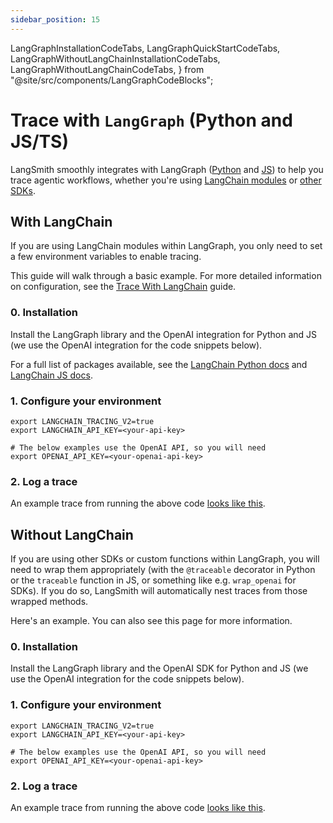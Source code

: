 ```yaml
---
sidebar_position: 15
---
```


  LangGraphInstallationCodeTabs,
  LangGraphQuickStartCodeTabs,
  LangGraphWithoutLangChainInstallationCodeTabs,
  LangGraphWithoutLangChainCodeTabs,
} from "@site/src/components/LangGraphCodeBlocks";

# Trace with `LangGraph` (Python and JS/TS)

LangSmith smoothly integrates with LangGraph ([Python](https://langchain-ai.github.io/langgraph/) and [JS](https://langchain-ai.github.io/langgraphjs/))
to help you trace agentic workflows, whether you're using [LangChain modules](./trace_with_langchain) or [other SDKs](./annotate_code#use-traceable--traceable).

## With LangChain

If you are using LangChain modules within LangGraph, you only need to set a few environment variables to enable tracing.

This guide will walk through a basic example. For more detailed information on configuration, see the [Trace With LangChain](./trace_with_langchain) guide.

### 0. Installation

Install the LangGraph library and the OpenAI integration for Python and JS (we use the OpenAI integration for the code snippets below).

For a full list of packages available, see the [LangChain Python docs](https://python.langchain.com/docs/integrations/platforms/) and [LangChain JS docs](https://js.langchain.com/docs/integrations/platforms/).

<LangGraphInstallationCodeTabs />

### 1. Configure your environment

```shell
export LANGCHAIN_TRACING_V2=true
export LANGCHAIN_API_KEY=<your-api-key>

# The below examples use the OpenAI API, so you will need
export OPENAI_API_KEY=<your-openai-api-key>
```

### 2. Log a trace

<LangGraphQuickStartCodeTabs />

An example trace from running the above code [looks like this](https://smith.langchain.com/public/10863294-ee79-484a-927f-0558230f1547/r).

## Without LangChain

If you are using other SDKs or custom functions within LangGraph, you will need to wrap them appropriately
(with the `@traceable` decorator in Python or the `traceable` function in JS, or something like e.g. `wrap_openai` for SDKs).
If you do so, LangSmith will automatically nest traces from those wrapped methods.

Here's an example. You can also see this page for more information.

### 0. Installation

Install the LangGraph library and the OpenAI SDK for Python and JS (we use the OpenAI integration for the code snippets below).

<LangGraphWithoutLangChainInstallationCodeTabs />

### 1. Configure your environment

```shell
export LANGCHAIN_TRACING_V2=true
export LANGCHAIN_API_KEY=<your-api-key>

# The below examples use the OpenAI API, so you will need
export OPENAI_API_KEY=<your-openai-api-key>
```

### 2. Log a trace

<LangGraphWithoutLangChainCodeTabs />

An example trace from running the above code [looks like this](https://smith.langchain.com/public/353f27da-c221-4b67-b9ec-ede3777f3271/r).
